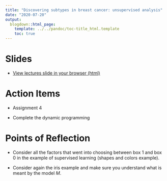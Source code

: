 ```yaml
---
title: "Discovering subtypes in breast cancer: unsupervised analysis"
date: "2020-07-20"
output:
  blogdown::html_page:
    template: ../../pandoc/toc-title_html.template
    toc: true
---
```


# Slides

- [View lectures slide in your browser (html)](/slides/18-slides.html)



# Action Items

- Assignment 4

- Complete the dynamic programming


# Points of Reflection

- Consider all the factors that went into choosing between box 1 and box 0 in the example of supervised learning (shapes and colors example). 

- Consider again the iris example and make sure you understand what is meant by the model $M$.
